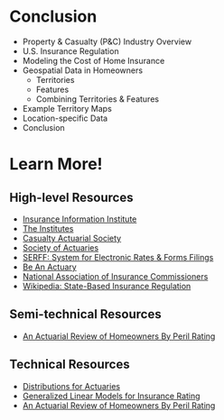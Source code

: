 # Conclusion {background-color="#A1D6F4"}

- Property & Casualty (P&C) Industry Overview
- U.S. Insurance Regulation
- Modeling the Cost of Home Insurance
- Geospatial Data in Homeowners
  - Territories
  - Features
  - Combining Territories & Features
- Example Territory Maps
- Location-specific Data
- Conclusion

# Learn More! {background-color="#A1D6F4"}

## High-level Resources {background-color="#A1D6F4"}

-   [Insurance Information Institute](https://www.iii.org/)
-   [The Institutes](https://web.theinstitutes.org/)
-   [Casualty Actuarial Society](https://www.casact.org/)
-   [Society of Actuaries](https://www.soa.org/)
-   [SERFF: System for Electronic Rates & Forms Filings](https://www.serff.com/)
-   [Be An Actuary](https://www.beanactuary.org/)
-   [National Association of Insurance Commissioners](https://content.naic.org/)
-   [Wikipedia: State-Based Insurance Regulation](https://en.wikipedia.org/wiki/Insurance_regulatory_law#State-based_insurance_regulation)

## Semi-technical Resources {background-color="#A1D6F4"}

-   [An Actuarial Review of Homeowners By Peril Rating](https://ar.casact.org/an-actuarial-review-of-homeowners-by-peril-rating/)

## Technical Resources {background-color="#A1D6F4"}

-   [Distributions for Actuaries](https://www.casact.org/sites/default/files/2021-02/02-Bahnemann.pdf)
-   [Generalized Linear Models for Insurance Rating](https://www.casact.org/sites/default/files/2021-01/05-Goldburd-Khare-Tevet.pdf)
-   [An Actuarial Review of Homeowners By Peril Rating](https://ar.casact.org/an-actuarial-review-of-homeowners-by-peril-rating/)
